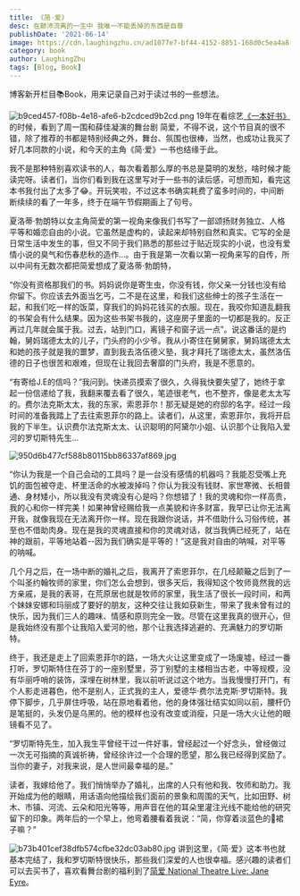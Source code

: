 ```yaml
---
title: 《简·爱》
desc: 在颠沛流离的一生中 我唯一不能丢掉的东西是自尊
publishDate: '2021-06-14'
image: https://cdn.laughingzhu.cn/ad1077e7-bf44-4152-8851-168d0c5ea4a8.png
category: book
author: LaughingZhu
tags: [Blog, Book]
---
```


博客新开栏目📚Book，用来记录自己对于读过书的一些想法。

![b9ced457-f08b-4e18-afe6-b2cdced9b2cd.png](https://cdn.laughingzhu.cn/b9ced457-f08b-4e18-afe6-b2cdced9b2cd.png)
19年在看综艺[《一本好书》](https://v.qq.com/x/cover/co2xrbf8rp2q0fe.html)的时候，看到了周一围和薛佳凝演的舞台剧 简爱，不得不说，这个节目真的很不错，除了推荐的书都是特别经典之外，舞台、氛围也很棒，当然，也成功让我买了好几本同款的小说，和今天的主角《简·爱》一书也结缘于此。

我不是那种特别喜欢读书的人，每次看着那么厚的书总是莫明的发愁，啥时候才能读完呀。读者们，当你们看到我在这里写对于一些书的读后感，可想而知，看完这本书我付出了太多了😂。开玩笑啦，不过这本书确实耗费了蛮多时间的，中间断断续续的看了一年多，终于在端午节假期画上了句号。

夏洛蒂·勃朗特以女主角简爱的第一视角来像我们书写了一部颂扬财务独立、人格平等和婚恋自由的小说。它虽然是虚构的，读起来却特别自然和真实。它写的全是日常生活中发生的事，但又不同于我们熟悉的那些过于贴近现实的小说，也没有爱情小说的臭气和伤春悲秋的造作...。由于我是第一次看以第一视角来写的自传，所以中间有无数次都把简爱想成了夏洛蒂·勃朗特，

“你没有资格那我们的书。妈妈说你是寄生虫，你没有钱，你父亲一分钱也没有给你留下。你应该去外面当乞丐，二不是在这里，和我们这些绅士的孩子生活在一起，和我们吃一样的饭菜，穿我们的妈妈花钱买的衣服。现在，我咬你知道乱翻我的书架会有什么结果。因为这些书架书我的，这座房子里面的一切都是我的。反正再过几年就会属于我。过去，站到门口，离镜子和窗子远一点”。说这番话的是约翰，舅妈瑞德太太的儿子，门头府的小少爷。我从小寄住在舅舅家，舅妈瑞德太太和她的孩子就是我的噩梦，直到我去洛伍德义塾，我才拜托了瑞德太太，虽然洛伍德的日子也很苦和艰难，但现在让我回去奢靡的门头府，我是不愿意的。

“有寄给J.E的信吗？”我问到。快递员摸索了很久，久得我快要失望了，她终于拿起一份信递给了我，我翻来覆去看了很久，笔迹很老气，也不整齐，像是老太太写的。费尔法克斯太太，我的东家，索恩菲尔！那无疑是她的府邸的名字。经过一段时间的准备我踏上了去往索恩菲尔的路上。读者们，从这里，索恩菲尔，我将开启我的下半生。认识费尔法克斯太太、认识聪明的阿黛尔小姐、认识那个让我陷入爱河的罗切斯特先生...

![950d6b477cf588b80115bb86337af869.jpg](https://cdn.laughingzhu.cn/950d6b477cf588b80115bb86337af869.jpg)

“你认为我是一个自己会动的工具吗？是一台没有感情的机器吗？我能忍受嘴上充饥的面包被夺走、杯里活命的水被泼掉吗？你认为我没有钱财、家世寒微、长相普通、身材矮小，所以我没有灵魂没有心是吗？你想错了！我的灵魂和你一样高贵，我的心和你一样完美！如果神曾经赐给我一点美貌和许多财富，我早已让你无法离开我，就像我现在无法离开你一样。现在我跟你说话，并不借助什么习俗传统，甚至也不借助肉身。现在是我的灵魂直接和你的灵魂对话，就当我俩已经死了，站在神的跟前，平等地站着--因为我们确实是平等的！”这是我对自由的呐喊，对平等的呐喊。

几个月之后，在一场中断的婚礼之后，我离开了索恩菲尔，在几经颠簸之后到了一个叫圣约翰牧师的家里，你们怎么会想到，很多天后，我得知这个牧师竟然我的远方亲戚，是我的表哥，在荒原居也就是牧师的家里，我生活了很长一段时间，和两个妹妹安娜和玛丽成了要好的朋友，这种交往让我如获新生，带来了我未曾有过的快乐，因为我们三人的趣味、情感和原则完全一致。尽管在这里我真的很开心，但是我始终没有那个让我陷入爱河的他，那个让我选择逃避的、充满魅力的罗切斯特。

终于，我还是走上了回索恩菲尔的路，一场大火让这里变成了一场废墟，经过一番打听，罗切斯特住在芬丁的一座别墅里，芬丁别墅的主楼相当古老，中等规模，没有华丽呼哨的装饰，深埋在树林里，我以前听说过这个地方。当我慢慢打开门，有个人影走进暮色，他不是别人，正式我的主人，爱德华·费尔法克斯·罗切斯特。我停下脚步，几乎屏住呼吸，站在原地看着他，他的身体强壮结实如同以前，腰杆仍是笔挺的，头发仍是乌黑的。他的模样也没有改变或消瘦，只是一场大火让他的眼镜看不见了。

“罗切斯特先生，加入我生平曾经干过一件好事，曾经起过一个好念头，曾经做过一次无可指摘的真诚祈祷，曾经徐许过一个合理的愿望，那么我已经得到奖励了。当你的妻子，对我来说，是人世间最幸福的是。”

读者，我嫁给他了。我们悄悄举办了婚礼，出席的人只有他和我、牧师和助力。我开始成为他的眼睛，用话语向他描绘我们面前的景象和周围的天气，比如田野、树木、市镇、河流、云朵和阳光等等，用声音在他的耳朵里灌注光线不能给他的研究留下的印象。两年后的一个早上，他弯着腰看着我说：“简，你穿着淡蓝色的👗裙子嘛？”

![b73b401cef38dfb574cfbe32dc03ab80.jpg](https://cdn.laughingzhu.cn/b73b401cef38dfb574cfbe32dc03ab80.jpeg)
讲到这里，《简·爱》这本书也就基本完结了，我和罗切斯特很快乐，那些我们深爱的人也很幸福。感兴趣的读者们可以去买书了，喜欢看舞台剧的福利到了[简爱 National Theatre Live: Jane Eyre](https://www.acfun.cn/v/ac14916731?shareUid=32667069)。
